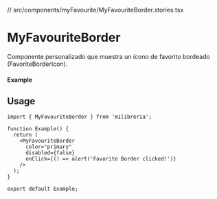 // src/components/myFavourite/MyFavouriteBorder.stories.tsx


<Meta of={MyFavouriteBorder} title="MyFavouriteBorder" />

# MyFavouriteBorder

Componente personalizado que muestra un ícono de favorito bordeado (FavoriteBorderIcon).

#### Example

<Canvas of={MyFavouriteBorder.Primary} />

## Usage

```tsx
import { MyFavouriteBorder } from 'milibreria';

function Example() {
  return (
    <MyFavouriteBorder
      color="primary"
      disabled={false}
      onClick={() => alert('Favorite Border clicked!')}
    />
  );
}

export default Example;
